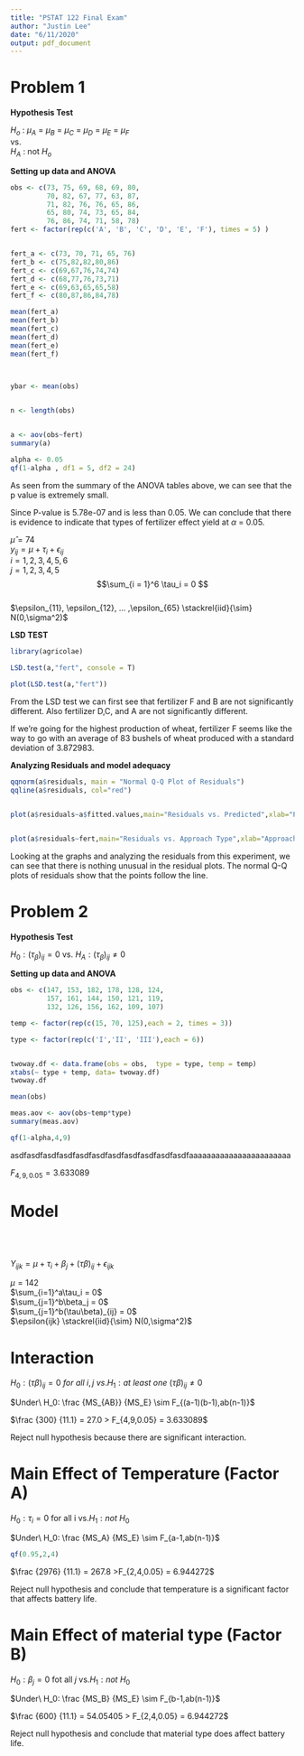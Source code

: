 ---
title: "PSTAT 122 Final Exam"
author: "Justin Lee"
date: "6/11/2020"
output: pdf_document
---


# Problem 1

**Hypothesis Test** 

$H_o$ : $\mu_A$ = $\mu_B$ = $\mu_C$ = $\mu_D$ = $\mu_E$ = $\mu_F$ \
vs. \
$H_A$ : not $H_o$ 

**Setting up data and ANOVA**

```{r}
obs <- c(73, 75, 69, 68, 69, 80,
         70, 82, 67, 77, 63, 87,
         71, 82, 76, 76, 65, 86,
         65, 80, 74, 73, 65, 84,
         76, 86, 74, 71, 58, 78)
fert <- factor(rep(c('A', 'B', 'C', 'D', 'E', 'F'), times = 5) )


fert_a <- c(73, 70, 71, 65, 76)
fert_b <- c(75,82,82,80,86)
fert_c <- c(69,67,76,74,74)
fert_d <- c(68,77,76,73,71)
fert_e <- c(69,63,65,65,58)
fert_f <- c(80,87,86,84,78)

mean(fert_a)
mean(fert_b)
mean(fert_c)
mean(fert_d)
mean(fert_e)
mean(fert_f)



ybar <- mean(obs)
 

n <- length(obs)


a <- aov(obs~fert)
summary(a)

alpha <- 0.05
qf(1-alpha , df1 = 5, df2 = 24)
```
As seen from the summary of the ANOVA tables above, we can see that the p value is extremely small.

Since P-value is 5.78e-07 and is less than 0.05. We can conclude that there is evidence to indicate that types of fertilizer effect yield at $\alpha$ = 0.05.

$\hat{\mu} = 74$ \
$y_{ij} = \mu + \tau_i + \epsilon_{ij}$ \
$i = 1,2,3,4,5,6$ \
$j = 1,2,3,4,5$ \ 
$$\sum_{i = 1}^6 \tau_i = 0 $$ \
$\epsilon_{11}, \epsilon_{12}, ... ,\epsilon_{65} \stackrel{iid}{\sim} N(0,\sigma^2)$ \


**LSD TEST**


```{r}
library(agricolae)

LSD.test(a,"fert", console = T)

plot(LSD.test(a,"fert"))

```
From the LSD test we can first see that fertilizer F and B are not significantly different. Also fertilizer D,C, and A are not significantly different. 

If we're going for the highest production of wheat, fertilizer F seems like the way to go with an average of 83 bushels of wheat produced with a standard deviation of 3.872983.



**Analyzing Residuals and model adequacy**

```{r}
qqnorm(a$residuals, main = "Normal Q-Q Plot of Residuals")
qqline(a$residuals, col="red")


plot(a$residuals~a$fitted.values,main="Residuals vs. Predicted",xlab="Predicted",ylab="Residuals")


plot(a$residuals~fert,main="Residuals vs. Approach Type",xlab="Approach Type",ylab="Residuals")
```

Looking at the graphs and analyzing the residuals from this experiment, we can see that there is nothing unusual in the residual plots. The normal Q-Q plots of residuals show that the points follow the line.

# Problem 2 

**Hypothesis Test** 

$H_0: (\tau_\beta)_{ij} = 0$ vs. $H_A:(\tau_\beta)_{ij} \ne 0$

**Setting up data and ANOVA**

```{r}
obs <- c(147, 153, 182, 178, 128, 124,
         157, 161, 144, 150, 121, 119,
         132, 126, 156, 162, 109, 107)

temp <- factor(rep(c(15, 70, 125),each = 2, times = 3))

type <- factor(rep(c('I','II', 'III'),each = 6))


twoway.df <- data.frame(obs = obs,  type = type, temp = temp)
xtabs(~ type + temp, data= twoway.df)
twoway.df

mean(obs)

meas.aov <- aov(obs~temp*type)
summary(meas.aov)

qf(1-alpha,4,9)


```
asdfasdfasdfasdfasdfasdfasdfasdfasdfasdfasdfaaaaaaaaaaaaaaaaaaaaaaa

$F_{4,9,0.05} = 3.633089$

# Model
\
\

$Y_{ijk} = \mu + \tau_i + \beta_j + (\tau\beta)_{ij} + \epsilon_{ijk}$ \

$\mu = 142$ \
$\sum_{i=1}^a\tau_i = 0$ \
$\sum_{j=1}^b\beta_j = 0$ \
$\sum_{j=1}^b(\tau\beta)_{ij} = 0$ \
$\epsilon{ijk} \stackrel{iid}{\sim} N(0,\sigma^2)$ \






# Interaction 

$H_0 : (\tau\beta)_{ij} = 0\ for\ all\ i,j \ vs.H_1:at\ least\ one\ (\tau\beta)_{ij} \ne 0$


$Under\ H_0:  \frac {MS_{AB}} {MS_E} \sim F_{(a-1)(b-1),ab(n-1)}$ 

$\frac {300} {11.1} = 27.0 > F_{4,9,0.05} = 3.633089$

Reject null hypothesis because there are significant interaction. 


# Main Effect of Temperature (Factor A)

$H_0 : \tau_i  = 0$ for all i vs.$H_1:not\ H_0$

$Under\ H_0: \frac {MS_A} {MS_E} \sim F_{a-1,ab(n-1)}$


```{r}
qf(0.95,2,4)
```
$\frac {2976} {11.1} = 267.8 >F_{2,4,0.05} = 6.944272$

Reject null hypothesis and conclude that temperature is a significant factor that affects battery life. 




# Main Effect of material type (Factor B)

$H_0 : \beta_j = 0$ fot all $j$  vs.$H_1: not\ H_0$

$Under\ H_0: \frac {MS_B} {MS_E} \sim F_{b-1,ab(n-1)}$


$\frac {600} {11.1} = 54.05405 > F_{2,4,0.05} = 6.944272$

Reject null hypothesis and conclude that material type does affect battery life. 



